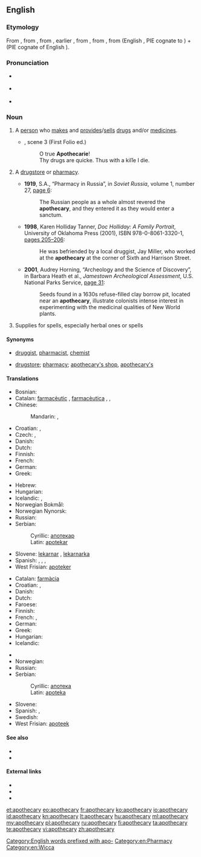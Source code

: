 {{was wotd|2010|June|3}}
==English==

===Etymology===
From {{etyl|fro}} {{term|apotecaire}}, from {{etyl|ML.}}{{term|lang=la|apothecarius||storekeeper}}, from {{term|lang=la|apotheca||shop, store}}, earlier {{etyl|la}} {{term|lang=la|apotheca||repository, storehouse, warehouse}}, from {{etyl|grc}} {{term|lang=grc|ἀποθήκη||tr=apothēkē|a repository, storehouse}}, from {{term|ἀποτίθημι|lang=grc|tr=apotithēmi||to put away}}, from {{term|lang=grc|ἀπό|tr=apo||away}} (English {{term|apo-|lang=en}}, PIE cognate to {{term|of|lang=en}}) + {{term|lang=grc|τίθημι|tr=tithēmi||to put}} (PIE cognate of English {{term|do|lang=en}}).

===Pronunciation===
* {{a|UK}} {{IPA|/əˈpɒθəkəɹi/}}
* {{a|US}} {{IPA|/əˈpɑθəˌkɛəɻi/}}
* {{audio|en-us-apothecary.ogg|Audio (US)}}

===Noun===
{{en-noun|apothecaries}}

# {{context|now|_|historical}} A [[person]] who [[make]]s and [[provide]]s/[[sell]]s [[drug]]s and/or [[medicine]]s.
#* {{RQ:Shakespeare Romeo|V}}, scene 3 (First Folio ed.)
#*: O true '''Apothecarie'''!<br/>Thy drugs are quicke. Thus with a kiſſe I die.
# {{context|nonstandard|now|_|historical}} A [[drugstore]] or [[pharmacy]].
#* '''1919''', S.A., “Pharmacy in Russia”, in ''Soviet Russia'', volume 1, number 27, [http://books.google.com/books?id=ElVGAAAAMAAJ&pg=RA12-PA6&dq=apothecary page 6]:
#*: The Russian people as a whole almost revered the '''apothecary''', and they entered it as they would enter a sanctum.
#* '''1998''', Karen Holliday Tanner, ''Doc Holliday: A Family Portrait'', University of Oklahoma Press (2001), ISBN 978-0-8061-3320-1, [http://books.google.com/books?id=O9GXyeUpDaIC&pg=PA205&dq=apothecary pages 205–206]:
#*: He was befriended by a local druggist, Jay Miller, who worked at the '''apothecary''' at the corner of Sixth and Harrison Street.
#* '''2001''', Audrey Horning, “Archeology and the Science of Discovery”, in Barbara Heath et al., ''Jamestown Archeological Assessment'', U.S. National Parks Service, [http://books.google.com/books?id=DLWVFHB4sfsC&pg=PA31&dq=apothecary page 31]:
#*: Seeds found in a 1630s refuse-filled clay borrow pit, located near an '''apothecary''', illustrate colonists {{SIC}} <!-- no apostrophe --> intense interest in experimenting with the medicinal qualities of New World plants.
# {{context|Wicca}} Supplies for spells, especially herbal ones or spells

====Synonyms====
* {{sense|person who makes and sells drugs}} [[druggist]], [[pharmacist]], [[chemist]]
* {{sense|store that sells drugs}} [[drugstore]]; [[pharmacy]]; [[apothecary's shop]], [[apothecary's]] {{qualifier|UK}}

====Translations====
{{trans-top|a person who dispenses prescriptions}}
* Bosnian: {{t-|bs|apotekar|m}}
* Catalan: [[farmacèutic]] {{m}}, [[farmacèutica]] {{f}}, {{t+|ca|apotecari|m}}, {{t-|ca|apotecària|f}}
* Chinese:
*: Mandarin: {{t|zh|药师}}, {{t|zh|药剂师}}
* Croatian: {{t-|hr|apotekar|m}}, {{t-|hr|ljekarnik|m}}
* Czech: {{t-|cs|lékárník|m}}, {{t-|cs|farmaceut|m}}
* Danish: {{t+|da|apoteker|c}}
* Dutch: {{t+|nl|apotheker|m}}
* Finnish: {{t+|fi|apteekkari}}
* French: {{t+|fr|apothicaire|m}}
* German: {{t+|de|Apotheker|m}}
* Greek: {{t+|el|φαρμακοποιός|m}}
{{trans-mid}}
* Hebrew: {{t+|he|רוקח|tr=rokeiach}}
* Hungarian: {{t+|hu|patikus}}
* Icelandic: {{t-|is|apótekari|m}}, {{t-|is|lyfsali|m}}
* Norwegian Bokmål: {{t-|no|apoteker|m}}
* Norwegian Nynorsk: {{t-|nn|apotekar|m|xs=Norwegian Nynorsk}}
* Russian: {{t+|ru|аптекарь|m}}
* Serbian:
*: Cyrillic: [[апотекар#Serbian|апотекар]] {{m}}
*: Latin: [[apotekar#Serbian|apotekar]] {{m}}
* Slovene: [[lekarnar]] {{m}}, [[lekarnarka]] {{f}}
* Spanish: {{t+|es|farmacéutico|m}}, {{t-|es|farmacéutica|f}}, {{t-|es|apoticario}} , {{t+|es|boticario}}
* West Frisian: [[apoteker]] {{m}}
{{trans-bottom}}

{{trans-top|a drugstore}}
* Catalan: [[farmàcia]] {{m}}
* Croatian: {{t-|hr|apoteka|f}}, {{t+|hr|ljekarna|f}}
* Danish: {{t+|da|apotek|n}}
* Dutch: {{t+|nl|apotheek|m}}
* Faroese: {{t-|fo|apotek|n}}
* Finnish: {{t+|fi|apteekki}}
* French: {{t+|fr|pharmacie|f}} , {{t+|fr|apothicairerie}}
* German: {{t+|de|Apotheke|f}}
* Greek: {{t+|el|φαρμακείο|n}}
* Hungarian: {{t+|hu|patika}}
* Icelandic: {{t+|is|apótek|n}}
{{trans-mid}}
* {{trreq|Korean}}
* Norwegian: {{t+|no|apotek|n}}
* Russian: {{t+|ru|аптека|f}}
* Serbian:
*: Cyrillic: [[апотека#Serbian|апотека]] {{f}}
*: Latin: [[apoteka#Serbian|apoteka]] {{f}}
* Slovene: {{t+|sl|lekarna|f}}
* Spanish: {{t+|es|farmacia|m}} , {{t+|es|botica}}
* Swedish: {{t+|sv|apotek|n}}
* West Frisian: [[apoteek]] {{n}}
{{trans-bottom}}

====See also====
* {{pedialite|Apothecary}}
* {{pedialite|Pharmacy}}

====External links====
* {{R:Webster 1913}}
* {{R:Century 1911}}
* {{R:OneLook}}

[[Category:English words prefixed with apo-]]
[[Category:en:Pharmacy]]
[[Category:en:Wicca]]

[[et:apothecary]]
[[eo:apothecary]]
[[fr:apothecary]]
[[ko:apothecary]]
[[io:apothecary]]
[[id:apothecary]]
[[kn:apothecary]]
[[lt:apothecary]]
[[hu:apothecary]]
[[ml:apothecary]]
[[my:apothecary]]
[[pl:apothecary]]
[[ru:apothecary]]
[[fi:apothecary]]
[[ta:apothecary]]
[[te:apothecary]]
[[vi:apothecary]]
[[zh:apothecary]]